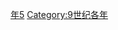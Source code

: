 {{Catnav|頁面分類|历史|歷史時代|年|9世纪各年}}

{{catmore}}

[[Category:840年代|年5]]
[[Category:9世纪各年|Category:9世纪各年]]